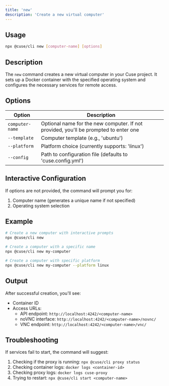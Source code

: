 ```yaml
---
title: 'new'
description: 'Create a new virtual computer'
---
```


## Usage

```bash
npx @cuse/cli new [computer-name] [options]
```

## Description

The `new` command creates a new virtual computer in your Cuse project. It sets up a Docker container with the specified operating system and configures the necessary services for remote access.

## Options

| Option | Description |
| --- | --- |
| `computer-name` | Optional name for the new computer. If not provided, you'll be prompted to enter one |
| `--template` | Computer template (e.g., 'ubuntu') |
| `--platform` | Platform choice (currently supports: 'linux') |
| `--config` | Path to configuration file (defaults to 'cuse.config.yml') |

## Interactive Configuration

If options are not provided, the command will prompt you for:
1. Computer name (generates a unique name if not specified)
2. Operating system selection

## Example

```bash
# Create a new computer with interactive prompts
npx @cuse/cli new

# Create a computer with a specific name
npx @cuse/cli new my-computer

# Create a computer with specific platform
npx @cuse/cli new my-computer --platform linux
```

## Output

After successful creation, you'll see:
- Container ID
- Access URLs:
  - API endpoint: `http://localhost:4242/<computer-name>`
  - noVNC interface: `http://localhost:4242/<computer-name>/novnc/`
  - VNC endpoint: `http://localhost:4242/<computer-name>/vnc/`

## Troubleshooting

If services fail to start, the command will suggest:
1. Checking if the proxy is running: `npx @cuse/cli proxy status`
2. Checking container logs: `docker logs <container-id>`
3. Checking proxy logs: `docker logs cuse-proxy`
4. Trying to restart: `npx @cuse/cli start <computer-name>`
